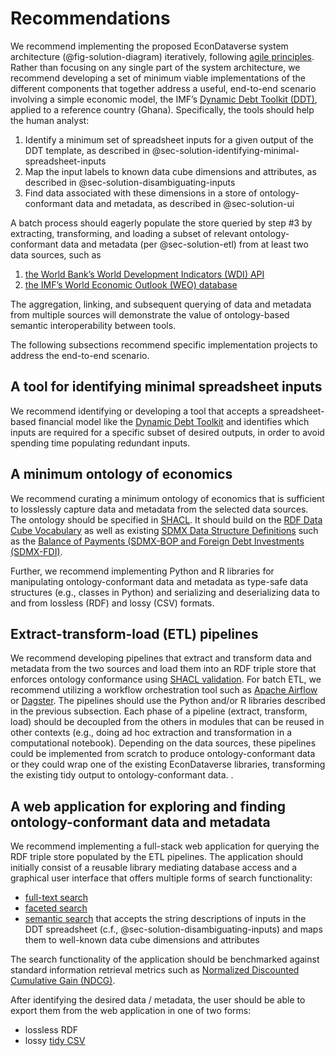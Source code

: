 # Recommendations

We recommend implementing the proposed EconDataverse system architecture (@fig-solution-diagram) iteratively, following [agile principles](https://agilemanifesto.org/principles.html). Rather than focusing on any single part of the system architecture, we recommend developing a set of minimum viable implementations of the different components that together address a useful, end-to-end scenario involving a simple economic model, the IMF's [Dynamic Debt Toolkit (DDT)](TKTK ref), applied to a reference country (Ghana). Specifically, the tools should help the human analyst:

1. Identify a minimum set of spreadsheet inputs for a given output of the DDT template, as described in @sec-solution-identifying-minimal-spreadsheet-inputs
2. Map the input labels to known data cube dimensions and attributes, as described in @sec-solution-disambiguating-inputs
3. Find data associated with these dimensions in a store of ontology-conformant data and metadata, as described in @sec-solution-ui

A batch process should eagerly populate the store queried by step #3 by extracting, transforming, and loading a subset of relevant ontology-conformant data and metadata (per @sec-solution-etl) from at least two data sources, such as

1. [the World Bank’s World Development Indicators (WDI) API](https://datahelpdesk.worldbank.org/knowledgebase/articles/889392-about-the-indicators-api-documentation)
2. [the IMF's World Economic Outlook (WEO) database](TKTK ref)

The aggregation, linking, and subsequent querying of data and metadata from multiple sources will demonstrate the value of ontology-based semantic interoperability between tools.

The following subsections recommend specific implementation projects to address the end-to-end scenario.

## A tool for identifying minimal spreadsheet inputs

We recommend identifying or developing a tool that accepts a spreadsheet-based financial model like the [Dynamic Debt Toolkit](TKTK) and identifies which inputs are required for a specific subset of desired outputs, in order to avoid spending time populating redundant inputs.

## A minimum ontology of economics

We recommend curating a minimum ontology of economics that is sufficient to losslessly capture data and metadata from the selected data sources. The ontology should be specified in [SHACL](TKTK ref). It should build on the [RDF Data Cube Vocabulary](TKTK ref) as well as existing [SDMX Data Structure Definitions](TKTK ref) such as the [Balance of Payments (SDMX-BOP and Foreign Debt Investments (SDMX-FDI)](https://sdmx.org/sdmx-data-structure-definitions-for-balance-of-payments-sdmx-bop/).

Further, we recommend implementing Python and R libraries for manipulating ontology-conformant data and metadata as type-safe data structures (e.g., classes in Python) and serializing and deserializing data to and from lossless (RDF) and lossy (CSV) formats.

## Extract-transform-load (ETL) pipelines

We recommend developing pipelines that extract and transform data and metadata from the two sources and load them into an RDF triple store that enforces ontology conformance using [SHACL validation](TKTK ref). For batch ETL, we recommend utilizing a workflow orchestration tool such as [Apache Airflow](TKTK ref) or [Dagster](TKTK ref). The pipelines should use the Python and/or R libraries described in the previous subsection. Each phase of a pipeline (extract, transform, load) should be decoupled from the others in modules that can be reused in other contexts (e.g., doing ad hoc extraction and transformation in a computational notebook). Depending on the data sources, these pipelines could be implemented from scratch to produce ontology-conformant data or they could wrap one of the existing EconDataverse libraries, transforming the existing tidy output to ontology-conformant data. .

## A web application for exploring and finding ontology-conformant data and metadata {#sec-recommendations-web-application}

We recommend implementing a full-stack web application for querying the RDF triple store populated by the ETL pipelines. The application should initially consist of a reusable library mediating database access and a graphical user interface that offers multiple forms of search functionality:

* [full-text search](https://en.wikipedia.org/wiki/Full-text_search)
* [faceted search](https://en.wikipedia.org/wiki/Faceted_search)
* [semantic search](https://en.wikipedia.org/wiki/Semantic_search) that accepts the string descriptions of inputs in the DDT spreadsheet (c.f., @sec-solution-disambiguating-inputs) and maps them to well-known data cube dimensions and attributes

The search functionality of the application should be benchmarked against standard information retrieval metrics such as [Normalized Discounted Cumulative Gain (NDCG)](TKTK ref).

After identifying the desired data / metadata, the user should be able to export them from the web application in one of two forms:

* lossless RDF
* lossy [tidy CSV](TKTK ref)
